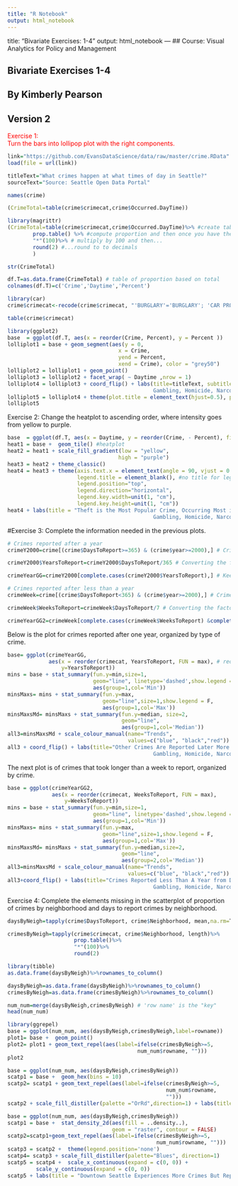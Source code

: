 ```yaml
---
title: "R Notebook"
output: html_notebook
---
```

title: "Bivariate Exercises: 1-4"
output: html_notebook
---
## Course: Visual Analytics for Policy and Management

## Bivariate Exercises 1-4
## By Kimberly Pearson
## Version 2 

<a id='ex1'></a>
<span style="color:red"> Exercise 1:<br> Turn the bars into lollipop plot with the right components.
</span>

```r
link="https://github.com/EvansDataScience/data/raw/master/crime.RData"
load(file = url(link))

titleText="What crimes happen at what times of day in Seattle?"
sourceText="Source: Seattle Open Data Portal"
```

```r
names(crime)
```


```r
(CrimeTotal=table(crime$crimecat,crime$Occurred.DayTime))

library(magrittr)
(CrimeTotal=table(crime$crimecat,crime$Occurred.DayTime)%>% #create table and then to the result...
        prop.table() %>% #compute proportion and then once you have the result...
        "*"(100)%>% # multiply by 100 and then...
        round(2) #...round to to decimals
        )

str(CrimeTotal)

df.T=as.data.frame(CrimeTotal) # table of proportion based on total
colnames(df.T)=c('Crime','Daytime','Percent') 

```

```r
library(car)
crime$crimecat<-recode(crime$crimecat, "'BURGLARY'='BURGLARY'; 'CAR PROWL'='CAR PROWL'; 'THEFT'='THEFT'; else='OTHER'")

```

```r
table(crime$crimecat)
```


```r
library(ggplot2)
base  = ggplot(df.T, aes(x = reorder(Crime, Percent), y = Percent ))
lolliplot1 = base + geom_segment(aes(y = 0, 
                                   x = Crime, 
                                   yend = Percent, 
                                   xend = Crime), color = "grey50") 
lolliplot2 = lolliplot1 + geom_point()
lolliplot3 = lolliplot2 + facet_wrap( ~ Daytime ,nrow = 1)  
lolliplot4 = lolliplot3 + coord_flip() + labs(title=titleText, subtitle=sourceText, caption="Other includes Aggravated Assault, Arson, Disorderly Conduct, DUI, 
                                              Gambling, Homicide, Narcotic, Pornography, Rape, Robbery, and 7 Other Crimes", x="Crimes", y="Percent")
lolliplot5 = lolliplot4 + theme(plot.title = element_text(hjust=0.5), plot.subtitle = element_text(hjust=0.5), axis.text.y = element_text(size=5,angle = 0)) 
lolliplot5 


```
Exercise 2: Change the heatplot to ascending order, where intensity goes from yellow to purple.

```r
base  = ggplot(df.T, aes(x = Daytime, y = reorder(Crime, - Percent), fill = Percent)) 
heat1 = base +  geom_tile() #heatplot
heat2 = heat1 + scale_fill_gradient(low = "yellow", 
                                   high = "purple")
heat3 = heat2 + theme_classic() 
heat4 = heat3 + theme(axis.text.x = element_text(angle = 90, vjust = 0.6), 
                      legend.title = element_blank(), #no title for legend
                      legend.position="top", 
                      legend.direction="horizontal",
                      legend.key.width=unit(1, "cm"),
                      legend.key.height=unit(1, "cm")) 
heat4 + labs(title = "Theft is the Most Popular Crime, Occurring Most in the Afternoon", subtitle = sourceText, caption="Other includes Aggravated Assault, Arson, Disorderly Conduct, DUI, 
                                              Gambling, Homicide, Narcotic, Pornography, Rape, Robbery, and 7 Other Crimes", x="Crime", y="Time of Day")
```

#Exercise 3: Complete the information needed in the previous plots.

```r
# Crimes reported after a year 
crimeY2000=crime[(crime$DaysToReport>=365) & (crime$year>=2000),] # Crimes after 2000 that took more than a year to report 

crimeY2000$YearsToReport=crimeY2000$DaysToReport/365 # Converting the factor to be expressed in years, not days 

crimeYearGG=crimeY2000[complete.cases(crimeY2000$YearsToReport),] # Keeping only complete cases 

# Crimes reported after less than a year 
crimeWeek=crime[(crime$DaysToReport<365) & (crime$year>=2000),] # Crimes after 200 that took less than a year to report 

crimeWeek$WeeksToReport=crimeWeek$DaysToReport/7 # Converting the factor to be expressed in weeks 

crimeYearGG2=crimeWeek[complete.cases(crimeWeek$WeeksToReport) &complete.cases(crimeWeek$crimecat),] # Keeping only complete cases 

```

Below is the plot for crimes reported after one year, organized by type of crime. 

```r
base= ggplot(crimeYearGG,
             aes(x = reorder(crimecat, YearsToReport, FUN = max), # reorder! function = max says reorder based on an ascending Maximum 
                 y=YearsToReport)) 
mins = base + stat_summary(fun.y=min,size=1,
                           geom="line", linetype='dashed',show.legend = T,
                           aes(group=1,col='Min'))
minsMaxs= mins + stat_summary(fun.y=max,
                              geom="line",size=1,show.legend = F,
                              aes(group=1,col='Max'))
minsMaxsMd= minsMaxs + stat_summary(fun.y=median, size=2,
                                    geom="line",
                                    aes(group=1,col='Median'))
all3=minsMaxsMd + scale_colour_manual(name="Trends",
                                      values=c("blue", "black","red"))
all3 + coord_flip() + labs(title="Other Crimes Are Reported Later More Frequently", subtitle=sourceText, caption="Other includes Aggravated Assault, Arson, Disorderly Conduct, DUI, 
                                              Gambling, Homicide, Narcotic, Pornography, Rape, Robbery, and 7 Other Crimes", x="Crimes", y="Years to Report")
```

The next plot is of crimes that took longer than a week to report, organized by crime. 

```r
base = ggplot(crimeYearGG2,
              aes(x = reorder(crimecat, WeeksToReport, FUN = max),
                  y=WeeksToReport)) 
mins = base + stat_summary(fun.y=min,size=1,
                           geom="line", linetype='dashed',show.legend = T,
                           aes(group=1,col='Min'))
minsMaxs= mins + stat_summary(fun.y=max,
                              geom="line",size=1,show.legend = F,
                              aes(group=1,col='Max'))
minsMaxsMd= minsMaxs + stat_summary(fun.y=median,size=2,
                                    geom="line",
                                    aes(group=2,col='Median'))
all3=minsMaxsMd + scale_colour_manual(name="Trends",
                                      values=c("blue", "black","red"))
all3+coord_flip() + labs(title="Crimes Reported Less Than A Year from Date of Crime", subtitle=sourceText, caption="Other includes Aggravated Assault, Arson, Disorderly Conduct, DUI, 
                                              Gambling, Homicide, Narcotic, Pornography, Rape, Robbery, and 7 Other Crimes", x="Crimes", y="Weeks to Report")
```

Exercise 4: Complete the elements missing in the scatterplot of proportion of crimes by neighborhood and days to report crimes by neighborhood. 

```r
daysByNeigh=tapply(crime$DaysToReport, crime$Neighborhood, mean,na.rm=T)

crimesByNeigh=tapply(crime$crimecat, crime$Neighborhood, length)%>%      
                     prop.table()%>%
                     "*"(100)%>% 
                     round(2) 
```

```r
library(tibble)
as.data.frame(daysByNeigh)%>%rownames_to_column()
```

```r
daysByNeigh=as.data.frame(daysByNeigh)%>%rownames_to_column()
crimesByNeigh=as.data.frame(crimesByNeigh)%>%rownames_to_column()

num_num=merge(daysByNeigh,crimesByNeigh) # 'row name' is the "key"
head(num_num)
```

```r
library(ggrepel)
base = ggplot(num_num, aes(daysByNeigh,crimesByNeigh,label=rowname)) 
plot1= base +  geom_point() 
plot2= plot1 + geom_text_repel(aes(label=ifelse(crimesByNeigh>=5, 
                                         num_num$rowname, ""))) 
plot2
```

```r
base = ggplot(num_num, aes(daysByNeigh,crimesByNeigh)) 
scatp1 = base +  geom_hex(bins = 10)
scatp2= scatp1 + geom_text_repel(aes(label=ifelse(crimesByNeigh>=5,
                                                  num_num$rowname,
                                                  ""))) 
scatp2 + scale_fill_distiller(palette ="OrRd",direction=1) + labs(title = "Downtown Seattle Experiences More Crimes But Reports Quickly", subtitle = sourceText, x = "Days to Report", y = "Perecentage of Crimes")
```



```r
base = ggplot(num_num, aes(daysByNeigh,crimesByNeigh)) 
scatp1 = base +  stat_density_2d(aes(fill = ..density..), 
                                 geom = "raster", contour = FALSE)
scatp2=scatp1+geom_text_repel(aes(label=ifelse(crimesByNeigh>=5,
                                               num_num$rowname, "")))
scatp3 = scatp2 +  theme(legend.position='none') 
scatp4= scatp3 + scale_fill_distiller(palette="Blues", direction=1) 
scatp5 = scatp4 +  scale_x_continuous(expand = c(0, 0)) + 
         scale_y_continuous(expand = c(0, 0)) 
scatp5 + labs(title = "Downtown Seattle Experiences More Crimes But Reports Quickly", subtitle = sourceText, x = "Days to Report", y = "Perecentage of Crimes")
```

